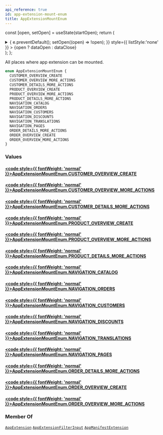 ```yaml
---
api_reference: true
id: app-extension-mount-enum
title: AppExtensionMountEnum
---
```






const [open, setOpen] = useState(startOpen);
return (
<details {...(open ? { open: true } : {})} className="details" style={{ border:'none', boxShadow:'none', background:'var(--ifm-background-color)' }}>
<summary
onClick={(e) => {
e.preventDefault();
setOpen((open) => !open);
}}
style={{ listStyle:'none' }} >
{open ? dataOpen : dataClose}
</summary>
{open && children}
</details>
);
};

All places where app extension can be mounted.

```graphql
enum AppExtensionMountEnum {
  CUSTOMER_OVERVIEW_CREATE
  CUSTOMER_OVERVIEW_MORE_ACTIONS
  CUSTOMER_DETAILS_MORE_ACTIONS
  PRODUCT_OVERVIEW_CREATE
  PRODUCT_OVERVIEW_MORE_ACTIONS
  PRODUCT_DETAILS_MORE_ACTIONS
  NAVIGATION_CATALOG
  NAVIGATION_ORDERS
  NAVIGATION_CUSTOMERS
  NAVIGATION_DISCOUNTS
  NAVIGATION_TRANSLATIONS
  NAVIGATION_PAGES
  ORDER_DETAILS_MORE_ACTIONS
  ORDER_OVERVIEW_CREATE
  ORDER_OVERVIEW_MORE_ACTIONS
}
```

### Values

#### [<code style={{ fontWeight: 'normal' }}>AppExtensionMountEnum.<b>CUSTOMER_OVERVIEW_CREATE</b></code>](#)

#### [<code style={{ fontWeight: 'normal' }}>AppExtensionMountEnum.<b>CUSTOMER_OVERVIEW_MORE_ACTIONS</b></code>](#)

#### [<code style={{ fontWeight: 'normal' }}>AppExtensionMountEnum.<b>CUSTOMER_DETAILS_MORE_ACTIONS</b></code>](#)

#### [<code style={{ fontWeight: 'normal' }}>AppExtensionMountEnum.<b>PRODUCT_OVERVIEW_CREATE</b></code>](#)

#### [<code style={{ fontWeight: 'normal' }}>AppExtensionMountEnum.<b>PRODUCT_OVERVIEW_MORE_ACTIONS</b></code>](#)

#### [<code style={{ fontWeight: 'normal' }}>AppExtensionMountEnum.<b>PRODUCT_DETAILS_MORE_ACTIONS</b></code>](#)

#### [<code style={{ fontWeight: 'normal' }}>AppExtensionMountEnum.<b>NAVIGATION_CATALOG</b></code>](#)

#### [<code style={{ fontWeight: 'normal' }}>AppExtensionMountEnum.<b>NAVIGATION_ORDERS</b></code>](#)

#### [<code style={{ fontWeight: 'normal' }}>AppExtensionMountEnum.<b>NAVIGATION_CUSTOMERS</b></code>](#)

#### [<code style={{ fontWeight: 'normal' }}>AppExtensionMountEnum.<b>NAVIGATION_DISCOUNTS</b></code>](#)

#### [<code style={{ fontWeight: 'normal' }}>AppExtensionMountEnum.<b>NAVIGATION_TRANSLATIONS</b></code>](#)

#### [<code style={{ fontWeight: 'normal' }}>AppExtensionMountEnum.<b>NAVIGATION_PAGES</b></code>](#)

#### [<code style={{ fontWeight: 'normal' }}>AppExtensionMountEnum.<b>ORDER_DETAILS_MORE_ACTIONS</b></code>](#)

#### [<code style={{ fontWeight: 'normal' }}>AppExtensionMountEnum.<b>ORDER_OVERVIEW_CREATE</b></code>](#)

#### [<code style={{ fontWeight: 'normal' }}>AppExtensionMountEnum.<b>ORDER_OVERVIEW_MORE_ACTIONS</b></code>](#)

### Member Of

[`AppExtension`](../../../api-reference/apps/objects/app-extension.mdx) <Badge class="badge badge--secondary" text="object"/><Bullet />[`AppExtensionFilterInput`](../../../api-reference/apps/inputs/app-extension-filter-input.mdx) <Badge class="badge badge--secondary" text="input"/><Bullet />[`AppManifestExtension`](../../../api-reference/apps/objects/app-manifest-extension.mdx) <Badge class="badge badge--secondary" text="object"/>
